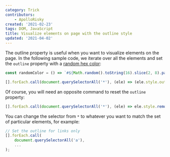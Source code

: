 ```yaml
---
category: Trick
contributors:
    - ApolloRisky
created: '2021-02-23'
tags: DOM, JavaScript
title: Visualize elements on page with the outline style
updated: '2021-04-02'
---
```


The outline property is useful when you want to visualize elements on the page. In the following sample code, we iterate over all the elements and set the `outline` property with a [random hex color](https://phuoc.ng/collection/1-loc/generate-a-random-hex-color):

```js
const randomColor = () => `#${Math.random().toString(16).slice(2, 8).padEnd(6, '0')}`;

[].forEach.call(document.querySelectorAll('*'), (ele) => (ele.style.outline = `1px solid ${randomColor()}`));
```

Of course, you will need an opposite command to reset the `outline` property:

```js
[].forEach.call(document.querySelectorAll('*'), (ele) => ele.style.removeProperty('outline'));
```

You can change the selector from `*` to whatever you want to match the set of particular elements, for example:

```js
// Set the outline for links only
[].forEach.call(
    document.querySelectorAll('a'),
    ...
);
```
